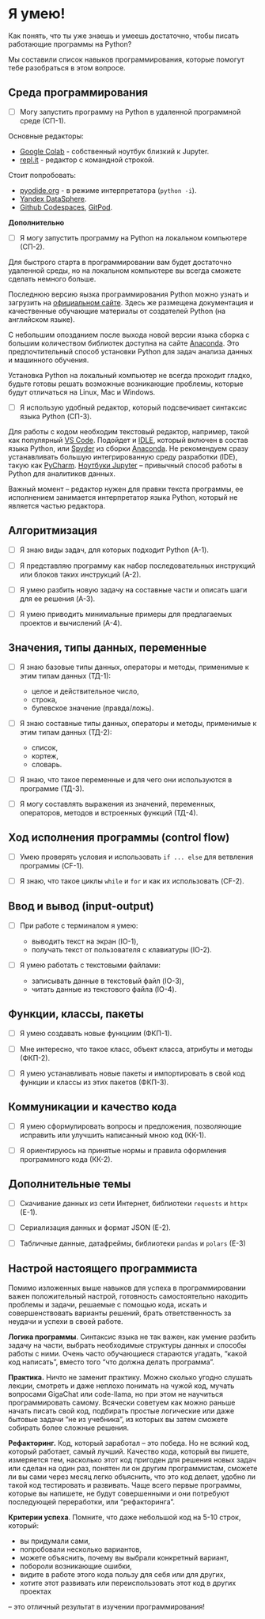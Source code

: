 # Я умею!

Как понять, что ты уже знаешь и умеешь достаточно, 
чтобы писать работающие программы на Python? 

Мы составили список навыков программирования, 
которые помогут тебе разобраться в этом вопросе.

## Среда программирования

- [ ] Могу запустить программу на Python в удаленной программной среде (СП-1).

::: {.callout-note collapse="true" title="Где можно программировать удаленно?"}

Основные редакторы:

- [Google Colab](https://colab.research.google.com/) - собственный ноутбук близкий к Jupyter.
- [repl.it](https://replit.com/) - редактор с командной строкой.

Стоит попробовать:

- [pyodide.org](https://pyodide.org/en/stable/console.html) - в режиме интерпретатора (`python -i`).
- [Yandex DataSphere](https://cloud.yandex.ru/ru/services/datasphere).
- [Github Codespaces](https://github.com/features/codespaces), [GitPod](https://gitpod.io/).

:::

**Дополнительно**

- [ ] Я могу запустить программу на Python на локальном компьютере (СП-2).

::: {.callout-note collapse="true" title="Как установить Python?"}

Для быстрого старта в программировании вам будет достаточно удаленной среды, 
но на локальном компьютере вы всегда сможете сделать немного больше.

Последнюю версию яызка программирования Python можно узнать и загрузить 
на [официальном сайте](https://www.python.org/downloads/). Здесь
же размещена документация и качественные обучающие материалы от создателей Python
(на английском языке). 

С небольшим опозданием после выхода новой версии языка сборка с большим количеством библиотек 
доступна на сайте [Аnaconda](https://www.anaconda.com/download). 
Это предпочтительный способ установки Python для задач анализа данных и машинного обучения.

Установка Python на локальный компьютер не всегда проходит гладко, 
будьте готовы решать возможные возникающие проблемы,
которые будут отличаться на Linux, Mac и Windows.

::: 

- [ ] Я использую удобный редактор, который подсвечивает синтаксис языка Python (СП-3).

::: {.callout-note collapse="true" title="О текстовых редакторах"}

Для работы с кодом  необходим текстовый редактор, например, 
такой как популярный [VS Code](https://code.visualstudio.com/).
Подойдет и [IDLE](https://docs.python.org/3/library/idle.html), 
который включен в состав языка Python, или [Spyder](https://www.spyder-ide.org/) 
из сборки [Anaconda](https://www.anaconda.com/download).
Не рекомендуем сразу устанавливать большую интегрированную среду разработки (IDE),
такую как [PyCharm](https://www.jetbrains.com/ru-ru/pycharm/). 
[Ноутбуки Jupyter](https://jupyter.org/try-jupyter/lab/) -- привычный способ 
работы в Python для аналитиков данных.

Важный момент -- редактор нужен для правки текста программы,
ее исполнением занимается интерпретатор языка Python, который не является частью редактора.
:::   

## Алгоритмизация

- [ ] Я знаю виды задач, для которых подходит Python (А-1).

- [ ] Я представляю программу как набор последовательных инструкций или блоков таких инструкций (А-2).

- [ ] Я умею разбить новую задачу на составные части и описать шаги для ее решения (A-3).

- [ ] Я умею приводить минимальные примеры для предлагаемых проектов и вычислений (A-4).


## Значения, типы данных, переменные

- [ ] Я знаю базовые типы данных, операторы и методы, применимые к этим типам данных (ТД-1):

   - целое и действительное число,
   - строка,
   - булевское значение (правда/ложь).

- [ ] Я знаю составные типы данных, операторы и методы, применимые к этим типам данных (ТД-2): 

   - список,
   - кортеж,
   - словарь.

- [ ] Я знаю, что такое переменные и для чего они используются в программе (ТД-3).

- [ ] Я могу составлять выражения из значений, переменных, операторов, методов и встроенных функций (ТД-4).

## Ход исполнения программы (control flow)

- [ ] Умею проверять условия и использовать `if ... else` для ветвления программы (CF-1).

- [ ] Я знаю, что такое циклы `while` и `for` и как их использовать (CF-2). 

## Ввод и вывод (input-output)

- [ ] При работе с терминалом я умею: 

   - выводить текст на экран (IO-1),
   - получать текст от пользователя с клавиатуры (IO-2).

- [ ] Я умею работать с текстовыми файлами:

   - записывать данные в текстовый файл (IO-3),
   - читать данные из текстового файла (IO-4).

## Функции, классы, пакеты

- [ ] Я умею создавать новые функциим (ФКП-1).

- [ ] Мне интересно, что такое класс, объект класса, атрибуты и методы (ФКП-2).

- [ ] Я умею устанавливать новые пакеты и импортировать в свой код функции и классы 
      из этих пакетов (ФКП-3).

## Коммуникации и качество кода

- [ ] Я умею сформулировать вопросы и предложения, позволяющие исправить 
      или улучшить написанный мною код (КК-1).

- [ ] Я ориентируюсь на принятые нормы и правила оформления программного кода (КК-2). 

## Дополнительные темы 

- [ ] Скачивание данных из сети Интернет, библиотеки `requests` и `httpx` (E-1).

- [ ] Cериализация данных и формат JSON (E-2).

- [ ] Табличные данные, датафреймы, библиотеки `pandas` и `polars` (E-3)

## Настрой настоящего программиста

Помимо изложенных выше навыков для успеха в программировании
важен положительный настрой, готовность самостоятельно 
находить проблемы и задачи, решаемые с помощью кода, искать и совершенствовать 
варианты решений, брать ответственность за неудачи и успехи в своей работе. 

**Логика программы**. Синтаксис языка не так важен, как умение 
разбить задачу на части, выбрать необходимые структуры данных 
и способы работы с ними. Очень часто обучающиеся стараются угадать,
"какой код написать", вместо того "что должна делать программа".

**Практика.** Ничто не заменит практику.
Можно сколько угодно слушать лекции, смотреть и даже неплохо понимать на чужой код,
мучать вопросами GigaChat или code-llama, но при этом не научиться программировать самому. 
Всячески советуем как можно раньше начать писать свой код, подбирать простые 
логические или даже бытовые задачи "не из учебника", из которых вы затем сможете 
собирать более сложные решения.

**Рефакторинг.** Код, который заработал – это победа. Но не всякий код, который работает, 
самый лучший.  Качество кода, который вы пишете, измеряется тем, насколько этот код пригоден
для решения новых задач или сделан на один раз, понятен ли он другим программистам,
сможете ли вы сами через месяц легко объяснить, что это код делает, удобно ли 
такой код тестировать и развивать. Чаще всего первые программы, которые вы напишете,
не будут совершенными и они потребуют последующей переработки, или "рефакторинга".

**Критерии успеха**. Помните, что даже небольшой код на 5-10 строк, который:

- вы придумали сами, 
- попробовали несколько вариантов,
- можете объяснить, почему вы выбрали конкретный вариант,
- побороли возникающие ошибки,
- видите в работе этого кода пользу для себя или для других, 
- хотите этот развивать или переиспользовать этот код в других проектах

\– это отличный результат в изучении программирования!
